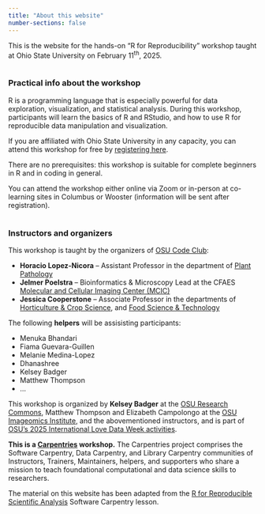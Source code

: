 ```yaml
---
title: "About this website"
number-sections: false
---
```


This is the website for the hands-on "R for Reproducibility" workshop taught at
Ohio State University on February 11^th^, 2025.

<hr style="height:1pt; visibility:hidden;" />

### Practical info about the workshop

R is a programming language that is especially powerful for data exploration,
visualization, and statistical analysis. 
During this workshop, participants will learn the basics of R and RStudio,
and how to use R for reproducible data manipulation and visualization.

If you are affiliated with Ohio State University in any capacity,
you can attend this workshop for free by
[registering here](https://library.osu.edu/events/r-for-scientific-reproducibility-virtual-event-0).

There are no prerequisites: this workshop is suitable for complete beginners
in R and in coding in general.

You can attend the workshop either online via Zoom or in-person at co-learning sites
in Columbus or Wooster (information will be sent after registration).

<hr style="height:1pt; visibility:hidden;" />

### Instructors and organizers

This workshop is taught by the organizers of [OSU Code Club](https://osu-codeclub.github.io):

- **Horacio Lopez-Nicora** -- Assistant Professor in the department of [Plant Pathology](https://plantpath.osu.edu)
- **Jelmer Poelstra** -- Bioinformatics & Microscopy Lead at the CFAES [Molecular and
  Cellular Imaging Center (MCIC)](https://mcic.osu.edu)
- **Jessica Cooperstone** -- Associate Professor in the departments of
  [Horticulture & Crop Science](https://hcs.osu.edu), and [Food Science & Technology](https://fst.osu.edu)

The following **helpers** will be assisisting participants:

- Menuka Bhandari
- Fiama Guevara-Guillen
- Melanie Medina-Lopez
- Dhanashree
- Kelsey Badger
- Matthew Thompson
- ...

This workshop is organized by **Kelsey Badger** at the
[OSU Research Commons](https://library.osu.edu/researchcommons),
Matthew Thompson and Elizabeth Campolongo at the
[OSU Imageomics Institute](https://imageomics.osu.edu/),
and the abovementioned instructors,
and is part of
[OSU's 2025 International Love Data Week activities](https://library.osu.edu/events/international-love-data-week-2025).

**This is a [Carpentries](https://carpentries.org/) workshop.**
The Carpentries project comprises the Software Carpentry, Data Carpentry,
and Library Carpentry communities of Instructors, Trainers, Maintainers, helpers,
and supporters who share a mission to teach foundational computational and
data science skills to researchers.

The material on this website has been adapted from the
[R for Reproducible Scientific Analysis](https://swcarpentry.github.io/r-novice-gapminder/)
Software Carpentry lesson.
